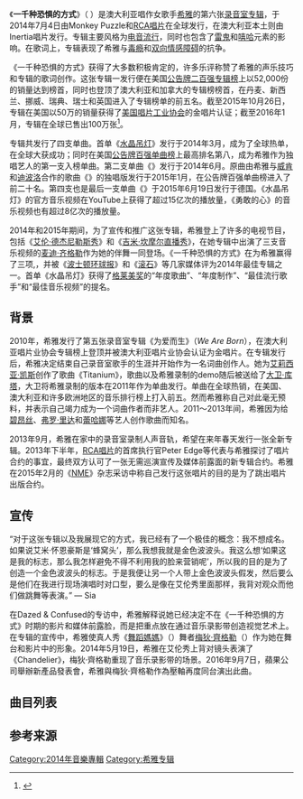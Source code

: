 {{noteTA
|G1=Show
|G2=Music
|G3=Movie
|G4=Sia
|T=zh-cn:一千种恐惧的方式;zh-tw:一千種恐懼
|1=zh-cn:一千种恐惧的方式;zh-tw:一千種恐懼
|2=zh-cn:好戏登场;zh-tw:超有戲
}}
{{Infobox album
| Name = 1000 Forms of Fear<br>一千种恐惧的方式
| Type = studio
| Artist = [[希雅|希雅]]
| Cover = Sia - 1000 Forms of Fear (Official Album Cover).png
| Border = yes
| Alt = 
| Released = {{start date|df=yes|2014|7|4}}
| Recorded   = 2013年–2014年
| Venue      =
| Studio     = Echo Studio<br /><small>（加利福尼亚州[[洛杉矶|洛杉矶]]）</small>
| Genre = [[电音流行|电音流行]]
| Length = {{duration|m=48|s=41}}
| Label = {{flat list|
* Monkey Puzzle
* [[RCA唱片|RCA]]
}}
| Producer = {{flat list|
* {{le|克里斯·布雷德|Christopher Braide|克里斯托弗·布雷德}}
* {{le|格雷格·科尔斯汀|Greg Kurstin}}
* [[迪波洛|迪波洛]]
* {{le|杰斯·夏特金|Jesse Shatkin}}
}}
| Last album = {{unbulleted list|{{le|Best Of... (希雅专辑)|Best Of... (Sia album)|Best Of...}}|（2012年）}}
| This album = {{unbulleted list|'''一千种恐惧的方式'''|（2014年）}}
| Next album = {{unbulleted list|[[好戏登场|好戏登场]]|（2016年）}}
| Misc = {{Singles
 | Name = 一千种恐惧的方式
 | Type = studio
 | Single 1 = [[水晶吊灯_(歌曲)|水晶吊灯]]
 | Single 1 date = 2014年3月17日
 | Single 2 = {{le|大女孩的眼泪|Big Girls Cry}}
 | Single 2 date = 2014年6月25日
 | Single 3 = {{le|勇敢的心 (希雅歌曲)|Elastic Heart|勇敢的心}}
 | Single 3 date = 2015年1月9日
 | Single 4 = {{le|干柴烈火|Fire Meet Gasoline}}
 | Single 4 date = 2015年6月15日}}
}}
《'''一千种恐惧的方式'''》（ {{lang-en|''1000 Forms of Fear''}}）是澳大利亚唱作女歌手[[希雅_(歌手)|希雅]]的第六张[[录音室专辑|录音室专辑]]，于2014年7月4日由Monkey Puzzle和[[RCA唱片|RCA唱片]]在全球发行，在澳大利亚本土则由Inertia唱片发行。专辑主要风格为[[电音流行|电音流行]]，同时也包含了[[雷鬼|雷鬼]]和[[嘻哈|嘻哈]]元素的影响。在歌词上，专辑表现了希雅与[[毒瘾|毒瘾]]和[[躁郁症|双向情感障碍]]的抗争。

《一千种恐惧的方式》获得了大多数积极肯定的{{le|音乐评论|Music journalism|乐评}}，许多乐评称赞了希雅的声乐技巧和专辑的歌词创作。这张专辑一发行便在美国[[公告牌二百强专辑榜|公告牌二百强专辑榜]]上以52,000份的销量达到榜首，同时也登顶了澳大利亚和加拿大的专辑榜榜首，在丹麦、新西兰、挪威、瑞典、瑞士和英国进入了专辑榜单的前五名。截至2015年10月26日，专辑在美国以50万的销量获得了[[美国唱片工业协会|美国唱片工业协会]]的金唱片认证；截至2016年1月，专辑在全球已售出100万张<ref name="wwsales">{{cite web|url=http://www.news.com.au/entertainment/music/sia-reclaims-the-songs-adele-rihanna-and-beyonce-rejected-to-rewrite-the-pop-blueprint/news-story/08460609cb95cfa5464a978b0682a215|title=Sia reclaims the songs Adele, Rihanna and Beyonce rejected to rewrite the pop blueprint|accessdate=1 October 2016|date=29 January 2016|work=News Corp Australia Network|archive-date=2016-10-06|archive-url=https://web.archive.org/web/20161006120531/http://www.news.com.au/entertainment/music/sia-reclaims-the-songs-adele-rihanna-and-beyonce-rejected-to-rewrite-the-pop-blueprint/news-story/08460609cb95cfa5464a978b0682a215|dead-url=no}}</ref>。

专辑共发行了四支单曲。首单《[[水晶吊灯_(歌曲)|水晶吊灯]]》发行于2014年3月，成为了全球热单，在全球大获成功；同时在美国[[公告牌百强单曲榜|公告牌百强单曲榜]]上最高排名第八，成为希雅作为独唱艺人的第一支入榜单曲。第二支单曲《{{le|大女孩的眼泪|Big Girls Cry}}》发行于2014年6月。原曲由希雅与[[威肯|威肯]]和[[迪波洛|迪波洛]]合作的歌曲《{{le|勇敢的心 (希雅歌曲)|Elastic Heart|勇敢的心}}》的独唱版发行于2015年1月，在公告牌百强单曲榜进入了前二十名。第四支也是最后一支单曲《{{Le|勇敢的心 (希雅歌曲)|Elastic Heart|勇敢的心}}》于2015年6月19日发行于德国。《水晶吊灯》的官方音乐视频在YouTube上获得了超过15亿次的播放量，《勇敢的心》的音乐视频也有超过8亿次的播放量。

2014年和2015年期间，为了宣传和推广这张专辑，希雅登上了许多的电视节目，包括《[[艾伦·德杰尼勒斯秀|艾伦·德杰尼勒斯秀]]》和《[[吉米·坎摩尔直播秀|吉米·坎摩尔直播秀]]》，在她专辑中出演了三支音乐视频的[[麦迪·齐格勒|麦迪·齐格勒]]作为她的伴舞一同登场。《一千种恐惧的方式》在{{le|2014年澳大利亚唱片业协会音乐奖|ARIA Music Awards of 2014|2014年}}为希雅赢得了三项{{le|澳大利亚唱片业协会音乐|ARIA Music Awards}},，并被《[[波士顿环球报|波士顿环球报]]》和《[[滚石_(杂志)|滚石]]》等几家媒体评为2014年最佳专辑之一。首单《水晶吊灯》获得了[[格莱美奖|格莱美奖]]的“年度歌曲”、“年度制作”、“最佳流行歌手”和“最佳音乐视频”的提名。

==背景==
2010年，希雅发行了第五张录音室专辑《为爱而生》（''We Are Born''），在澳大利亚唱片业协会专辑榜上登顶并被澳大利亚唱片业协会认证为金唱片。在专辑发行后，希雅决定结束自己录音室歌手的生涯并开始作为一名词曲创作人。她为[[艾莉西亚·凯斯|艾莉西亚·凯斯]]创作了歌曲《Titanium》，歌曲以及希雅录制的demo随后被送给了[[大衛·庫塔_(DJ)|大卫·库塔]]，大卫将希雅录制的版本在2011年作为单曲发行。单曲在全球热销，在美国、澳大利亚和许多欧洲地区的音乐排行榜上打入前五。然而希雅称自己对此毫无预料，并表示自己竭力成为一个词曲作者而非艺人。2011～2013年间，希雅因为给[[碧昂丝|碧昂丝]]、[[Flo_Rida|弗罗·里达]]和[[蕾哈娜|蕾哈娜]]等艺人创作歌曲而知名。

2013年9月，希雅在家中的录音室录制人声音轨，希望在来年春天发行一张全新专辑。2013年下半年，[[RCA唱片|RCA唱片]]的首席执行官Peter Edge等代表与希雅探讨了唱片合约的事宜，最终双方认可了一张无需巡演宣传及媒体前露面的新专辑合约。希雅在2015年2月的《[[NME|NME]]》杂志采访中称自己发行这张唱片的目的是为了跳出唱片出版合约。

== 宣传 ==
“对于这张专辑以及我展现它的方式，我已经有了一个极佳的概念：我不想成名。如果说艾米·怀恩豪斯是‘蜂窝头’，那么我想我就是金色波波头。我这么想‘如果这是我的标志，那么我怎样避免不得不利用我的脸来营销呢’，所以我的目的是为了创造一个金色波波头的标志。于是我便让另一个人带上金色波波头假发，然后要么是他们在我进行现场演唱时对口型，要么是像在艾伦秀里面那样，我背对观众而他们做跳舞等表演。”
— Sia

在Dazed & Confused的专访中，希雅解释说她已经决定不在《一千种恐惧的方式》时期的影片和媒体前露脸，而是把重点放在通过音乐录影带创造视觉艺术上。在专辑的宣传中，希雅使真人秀《[[舞蹈媽媽|舞蹈媽媽]]》（{{lang|en|''Dance Moms''}}）舞者[[梅狄·齊格勒|梅狄·齊格勒]]（{{lang|en|Maddie Ziegler}}）作为她在舞台和影片中的形象。2014年5月19日，希雅在艾伦秀上背对镜头表演了《Chandelier》，梅狄·齊格勒重现了音乐录影带的场景。2016年9月7日，蘋果公司舉辦新產品發表會，希雅與梅狄·齊格勒作為壓軸再度同台演出此曲。

== 曲目列表 ==
{{tracklist
| extra_column = 制作人
| total_length = 48:41
| title1 = Chandelier 水晶吊灯(寂寞水晶燈)
| writer1 = {{flat list|
* 希雅
* Jesse Shatkin
}}
| extra1 = {{flat list|
* Shatkin
* 格莱格·科尔斯汀
}}
| length1 = 3:37
| title2 = Big Girls Cry 大女孩的眼泪
| writer2 = {{flat list|
* 希雅
* Christopher Braide
}}
| extra2 = {{flat list|
* 格莱格·科尔斯汀
* Braide{{ref|a|[a]}}
}}
| length2 = 3:32
| title3 = Burn the Pages 焚燒書頁
| writer3 = {{flat list|
* 希雅
* 格莱格·科尔斯汀
}}
| extra3 = 格莱格·科尔斯汀
| length3 = 3:16
| title4 = Eye of the Needle 尖針之眼
| writer4 = {{flat list|
* 希雅
* Braide
}}
| extra4 = 格莱格·科尔斯汀
| length4 = 4:10
| title5 = Hostage 愛的人質
| writer5 = {{flat list|
* 希雅
* Nick Valensi
}}
| extra5 = 格莱格·科尔斯汀
| length5 = 2:56
| title6 = Straight for the Knife 危險情人
| writer6 = {{flat list|
* 希雅
* Justin Parker
}}
| extra6 = 格莱格·科尔斯汀
| length6 = 3:32
| title7 = Fair Game 情逢敵手
| writer7 = {{flat list|
* 希雅
* 格莱格·科尔斯汀
}}
| extra7 = 格莱格·科尔斯汀
| length7 = 3:52
| title8 = Elastic Heart 勇者之心
| writer8 = {{flat list|
* 希雅
* Thomas Pentz
* Andrew Swanson
}}
| extra8 = {{flat list|
* Diplo
* 格莱格·科尔斯汀{{ref|b|[b]}}
}}
| length8 = 4:18
| title9 = Free the Animal 解放野兽
| writer9 = {{flat list|
* 希雅
* 格莱格·科尔斯汀
* Jasper Leak
}}
| extra9 = 格莱格·科尔斯汀
| length9 = 4:25
| title10 = Fire Meet Gasoline 乾柴烈火
| writer10 = {{flat list|
* 希雅
* Sam Dixon
* 格莱格·科尔斯汀
}}
| extra10 = 格莱格·科尔斯汀
| length10 = 4:02
| title11 = Cellophane 玻璃紙
| writer11 = {{flat list|
* 希雅
* 格莱格·科尔斯汀
}}
| extra11 = 格莱格·科尔斯汀
| length11 = 4:26
| title12 = Dressed in Black 一身黑
| writer12 = {{flat list|
* 希雅
* 格莱格·科尔斯汀
* Grant Michaels
}}
| extra12 = 格莱格·科尔斯汀
| length12 = 6:41
}}

==参考来源==
{{reflist|30em|refs=
<ref name="LATimes">{{cite web|url=http://www.latimes.com/entertainment/music/posts/la-et-ms-sia-1000-forms-of-fear-review-20140709-story.html|title=Sia keeps the pain alive on '1000 Forms of Fear'|first=Mikael|last=Wood|work=Los Angeles Times|date=9 July 2014|accessdate=19 February 2015|archive-date=2015-07-22|archive-url=https://web.archive.org/web/20150722140600/http://www.latimes.com/entertainment/music/posts/la-et-ms-sia-1000-forms-of-fear-review-20140709-story.html|dead-url=no}}</ref>
}}
{{希雅}}
[[Category:2014年音樂專輯|Category:2014年音樂專輯]]
[[Category:希雅专辑|Category:希雅专辑]]